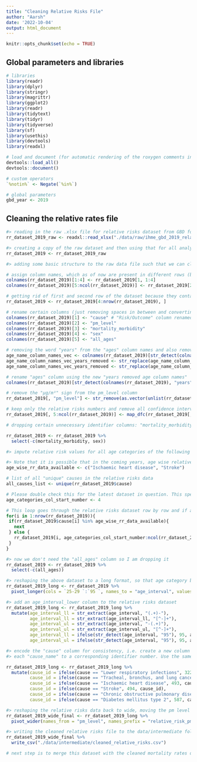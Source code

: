 ```yaml
---
title: "Cleaning Relative Risks File"
author: "Aarsh"
date: '2022-10-04'
output: html_document
---
```


```r
knitr::opts_chunk$set(echo = TRUE)
```

## Global parameters and libraries
```r

# libraries
library(readr)
library(dplyr)
library(stringr)
library(magrittr)
library(ggplot2)
library(readr)
library(tidytext)
library(tidyr)
library(tidyverse)
library(sf)
library(usethis)
library(devtools)
library(readxl)

# load and document (for automatic rendering of the roxygen comments into a man file) to keep things updated
devtools::load_all()
devtools::document()

# custom operators
`%notin%` <- Negate(`%in%`)

# global parameters 
gbd_year <- 2019

```

## Cleaning the relative rates file

```r

#> reading in the raw .xlsx file for relative risks dataset from GBD for the year mentioned up top in the "lib_glob_parameters" code chunk
rr_dataset_2019_raw <- readxl::read_xlsx("./data/raw/ihme_gbd_2019_relative_risks_by_cause.xlsx")

#> creating a copy of the raw dataset and then using that for all analysis
rr_dataset_2019 <- rr_dataset_2019_raw

#> adding some basic structure to the raw data file such that we can clearly recognize the column names before we start cleaning. In doing so, remove the unnecessary descritive information from the file and only keep the information that is relevant for analysis.

# assign column names, which as of now are present in different rows (because the raw file was formatted this way).
colnames(rr_dataset_2019)[1:4] <- rr_dataset_2019[1, 1:4] 
colnames(rr_dataset_2019)[5:ncol(rr_dataset_2019)] <- rr_dataset_2019[2, 5:ncol(rr_dataset_2019)] 

# getting rid of first and second row of the dataset because they contain "column name" information, which has already been placed in its proper place in the step above.
rr_dataset_2019 <- rr_dataset_2019[4:nrow(rr_dataset_2019), ]

# rename certain columns (just removing spaces in between and converting to snake case)
colnames(rr_dataset_2019)[1] <- "cause" # "Risk/Outcome" column renamed to "Cause"
colnames(rr_dataset_2019)[2] <- "pm_level"
colnames(rr_dataset_2019)[3] <- "mortality_morbidity"
colnames(rr_dataset_2019)[4] <- "sex"
colnames(rr_dataset_2019)[5] <- "all_ages"

# removing the word "years" from the "ages" column names and also remove  any "+" signs in age columns (e.g. "95+")
age_name_column_names_vec <- colnames(rr_dataset_2019)[str_detect(colnames(rr_dataset_2019), "years")]
age_name_column_names_vec_years_removed <- str_replace(age_name_column_names_vec, "years", "")
age_name_column_names_vec_years_removed <- str_replace(age_name_column_names_vec_years_removed, "\\+", "")

# rename "ages" column using the new "years removed age column names"
colnames(rr_dataset_2019)[str_detect(colnames(rr_dataset_2019), "years")] <- age_name_column_names_vec_years_removed

# remove the "µg/m³" sign from the pm_level column
rr_dataset_2019[, "pm_level"] <- str_remove(as.vector(unlist(rr_dataset_2019[, "pm_level"])), "µg/m³")

# keep only the relative risks numbers and remove all confidence interval information from all columns. For example: if we have this: "2.345 (1.234 to 3.232)", after cleaning we should be left with "2.345".
rr_dataset_2019[, 5:ncol(rr_dataset_2019)] <- map_dfc(rr_dataset_2019[, 5:ncol(rr_dataset_2019)], function(x){as.numeric(str_replace(x, "\\(.+\\)$", ""))})

# dropping certain unnecessary identifier columns: "mortality_morbidity" (whose value = 'both' for all rows), "sex" (whose value = 'both' for all rows)

rr_dataset_2019 <- rr_dataset_2019 %>%
  select(-c(mortality_morbidity, sex))

#> impute relative risk values for all age categories of the following causes: "Lower Respiratory Infections", "Tracheal, Bronchus and lung cancer", "Chronic Obstructive Pulmonary Disease", "Diabetes mellitus type 2" by using the "all_ages" column relative risks. The assumption is that relative risks for these diseases do not vary by age, so the imputation simply copies the "all_ages" column number for a given cause "x" (the ones listed in this paragraph) into all other age categories for cause "x". Need to check if this assumption is actually backed by solid research. 

#> Note that it is possible that in the coming years, age wise relative risks data starts to become available for the above 4 causes. This is why the vector named "age_wise_rr_data_not_available" below may change (and has to be accordingly updated) from one year to the next. Please make sure to do so before running the code.
age_wise_rr_data_available <- c("Ischaemic heart disease", "Stroke")

# list of all "unique" causes in the relative risks data
all_causes_list <- unique(rr_dataset_2019$cause)

# Please double check this for the latest dataset in question. This specifically refers to the number of the column from where the age categories start. In the current dataset, the first age category (i.e. 25-29) is the fourth column, which is why as of now it equates to 4. 
age_categories_col_start_number <- 4

# This loop goes through the relative risks dataset row by row and if a cause is NOT in "age_wise_rr_data_available" list of causes, it copies the "all_ages" value into all other age category columns. This is following from the imputation assumption explained above.
for(i in 1:nrow(rr_dataset_2019)){
 if(rr_dataset_2019$cause[i] %in% age_wise_rr_data_available){
   next
 } else {
   rr_dataset_2019[i, age_categories_col_start_number:ncol(rr_dataset_2019)] <- as.numeric(rr_dataset_2019[i, "all_ages"])
 }
}

#> now we don't need the "all_ages" column so I am dropping it
rr_dataset_2019 <- rr_dataset_2019 %>%
  select(-c(all_ages))

#> reshaping the above dataset to a long format, so that age category becomes a single column. Note: there is an additional space in each of the age cateogry column names. For example: the column name "25-29" is actually "25-29 ".
rr_dataset_2019_long <- rr_dataset_2019 %>%
  pivot_longer(cols = `25-29 `:`95 `, names_to = "age_interval", values_to = "relative_risk")

#> add an age_interval_lower column to the relative risks dataset
rr_dataset_2019_long <- rr_dataset_2019_long %>%
  mutate(age_interval_ll = str_extract(age_interval, "(.+)-"), 
         age_interval_ll = str_extract(age_interval_ll, "[^-]+"), 
         age_interval_ul = str_extract(age_interval, "-(.+)"), 
         age_interval_ul = str_extract(age_interval_ul, "[^-]+"), 
         age_interval_ll = ifelse(str_detect(age_interval, "95"), 95, age_interval_ll), 
         age_interval_ul = ifelse(str_detect(age_interval, "95"), 95, age_interval_ul))

#> encode the "cause" column for consistency, i.e. create a new column called "cause_id" that will map 
#> each "cause_name" to a corresponding identifier number. Use the same encoding in the mortality rates cleaning file.

rr_dataset_2019_long <- rr_dataset_2019_long %>%
  mutate(cause_id = ifelse(cause == "Lower respiratory infections", 322, cause), 
         cause_id = ifelse(cause == "Tracheal, bronchus, and lung cancer", 426,  cause_id), 
         cause_id = ifelse(cause == "Ischaemic heart disease", 493, cause_id), 
         cause_id = ifelse(cause == "Stroke", 494, cause_id), 
         cause_id = ifelse(cause == "Chronic obstructive pulmonary disease", 509, cause_id), 
         cause_id = ifelse(cause == "Diabetes mellitus type 2", 587, cause_id))

#> reshaping the relative risks data back to wide, moving the pm level wise relative risks in the columns, so that the [cause, age_interval] combination can become a unique identifier. This way, we can easily merge the relative risks dataset with the mortality rates dataset.
rr_dataset_2019_wide_final <- rr_dataset_2019_long %>%
  pivot_wider(names_from = "pm_level", names_prefix = "relative_risk_pm", values_from = "relative_risk")

#> writing the cleaned relative risks file to the data/intermediate folder 
rr_dataset_2019_wide_final %>%
  write_csv("./data/intermediate/cleaned_relative_risks.csv")

# next step is to merge this dataset with the cleaned mortality rates dataset, which will happen in the "calc_mortality_rates.Rmd" file

```

